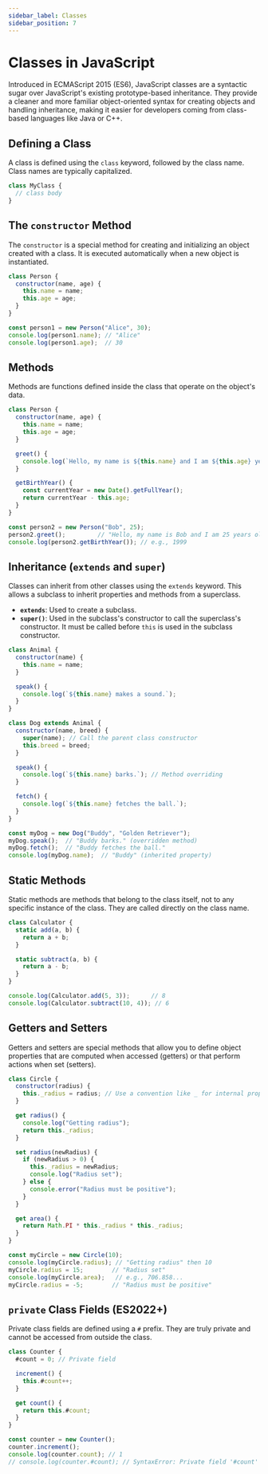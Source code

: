 ```yaml
---
sidebar_label: Classes
sidebar_position: 7
---
```


# Classes in JavaScript

Introduced in ECMAScript 2015 (ES6), JavaScript classes are a syntactic sugar over JavaScript's existing prototype-based inheritance. They provide a cleaner and more familiar object-oriented syntax for creating objects and handling inheritance, making it easier for developers coming from class-based languages like Java or C++.

## Defining a Class

A class is defined using the `class` keyword, followed by the class name. Class names are typically capitalized.

```javascript
class MyClass {
  // class body
}
```

## The `constructor` Method

The `constructor` is a special method for creating and initializing an object created with a class. It is executed automatically when a new object is instantiated.

```javascript
class Person {
  constructor(name, age) {
    this.name = name;
    this.age = age;
  }
}

const person1 = new Person("Alice", 30);
console.log(person1.name); // "Alice"
console.log(person1.age);  // 30
```

## Methods

Methods are functions defined inside the class that operate on the object's data.

```javascript
class Person {
  constructor(name, age) {
    this.name = name;
    this.age = age;
  }

  greet() {
    console.log(`Hello, my name is ${this.name} and I am ${this.age} years old.`);
  }

  getBirthYear() {
    const currentYear = new Date().getFullYear();
    return currentYear - this.age;
  }
}

const person2 = new Person("Bob", 25);
person2.greet();         // "Hello, my name is Bob and I am 25 years old."
console.log(person2.getBirthYear()); // e.g., 1999
```

## Inheritance (`extends` and `super`)

Classes can inherit from other classes using the `extends` keyword. This allows a subclass to inherit properties and methods from a superclass.

-   **`extends`**: Used to create a subclass.
-   **`super()`**: Used in the subclass's constructor to call the superclass's constructor. It must be called before `this` is used in the subclass constructor.

```javascript
class Animal {
  constructor(name) {
    this.name = name;
  }

  speak() {
    console.log(`${this.name} makes a sound.`);
  }
}

class Dog extends Animal {
  constructor(name, breed) {
    super(name); // Call the parent class constructor
    this.breed = breed;
  }

  speak() {
    console.log(`${this.name} barks.`); // Method overriding
  }

  fetch() {
    console.log(`${this.name} fetches the ball.`);
  }
}

const myDog = new Dog("Buddy", "Golden Retriever");
myDog.speak();  // "Buddy barks." (overridden method)
myDog.fetch();  // "Buddy fetches the ball."
console.log(myDog.name);  // "Buddy" (inherited property)
```

## Static Methods

Static methods are methods that belong to the class itself, not to any specific instance of the class. They are called directly on the class name.

```javascript
class Calculator {
  static add(a, b) {
    return a + b;
  }

  static subtract(a, b) {
    return a - b;
  }
}

console.log(Calculator.add(5, 3));      // 8
console.log(Calculator.subtract(10, 4)); // 6
```

## Getters and Setters

Getters and setters are special methods that allow you to define object properties that are computed when accessed (getters) or that perform actions when set (setters).

```javascript
class Circle {
  constructor(radius) {
    this._radius = radius; // Use a convention like _ for internal properties
  }

  get radius() {
    console.log("Getting radius");
    return this._radius;
  }

  set radius(newRadius) {
    if (newRadius > 0) {
      this._radius = newRadius;
      console.log("Radius set");
    } else {
      console.error("Radius must be positive");
    }
  }

  get area() {
    return Math.PI * this._radius * this._radius;
  }
}

const myCircle = new Circle(10);
console.log(myCircle.radius); // "Getting radius" then 10
myCircle.radius = 15;        // "Radius set"
console.log(myCircle.area);   // e.g., 706.858...
myCircle.radius = -5;        // "Radius must be positive"
```

## `private` Class Fields (ES2022+)

Private class fields are defined using a `#` prefix. They are truly private and cannot be accessed from outside the class.

```javascript
class Counter {
  #count = 0; // Private field

  increment() {
    this.#count++;
  }

  get count() {
    return this.#count;
  }
}

const counter = new Counter();
counter.increment();
console.log(counter.count); // 1
// console.log(counter.#count); // SyntaxError: Private field '#count' must be declared in an enclosing class
```
